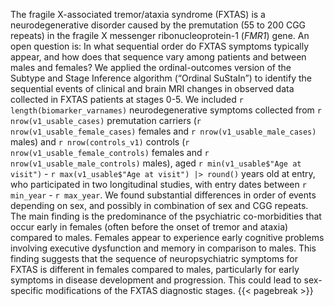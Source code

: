 The fragile X-associated tremor/ataxia syndrome (FXTAS) is a
neurodegenerative disorder caused by the
premutation (55 to 200 CGG repeats) in 
the fragile X messenger ribonucleoprotein-1 (*FMR1*) gene.
An open question is:
In what sequential order do
FXTAS symptoms typically appear,
and how does that sequence vary
among patients and
between males and females?
We applied the
ordinal-outcomes version of the
Subtype and Stage Inference algorithm ("Ordinal SuStaIn") to
identify the sequential events of
clinical and brain MRI changes
in observed data
collected in FXTAS patients at stages 0-5.
We included `r length(biomarker_varnames)` neurodegenerative symptoms 
collected from `r nrow(v1_usable_cases)` premutation carriers 
(`r nrow(v1_usable_female_cases)` females 
and `r nrow(v1_usable_male_cases)` males)
and `r nrow(controls_v1)` controls 
(`r nrow(v1_usable_female_controls)` females 
and `r nrow(v1_usable_male_controls)` males),
aged `r min(v1_usable$"Age at visit")` 
- `r max(v1_usable$"Age at visit") |> round()`
years old at entry,
who participated in two longitudinal studies,
with entry dates between `r min_year` - `r max_year`.
We found
substantial differences in order of events
depending on sex,
and possibly in combination of sex and CGG repeats.
The main finding is 
the predominance of the psychiatric co-morbidities
that occur early in females 
(often before the onset of tremor and ataxia) compared to males. 
Females appear to experience early cognitive problems 
involving executive dysfunction and memory 
in comparison to males. 
This finding suggests that the sequence of neuropsychiatric symptoms
for FXTAS is different in females compared to males, 
particularly for early symptoms in disease development and progression.
This could lead to sex-specific modifications 
of the FXTAS diagnostic stages. {{< pagebreak >}}
